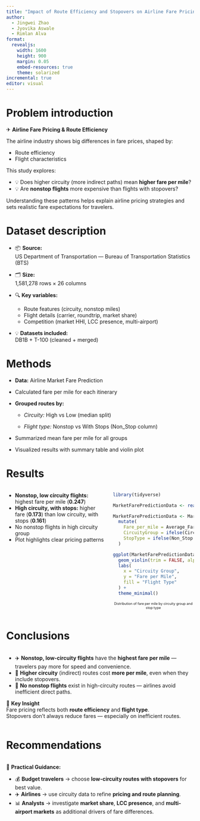 ```yaml
---
title: "Impact of Route Efficiency and Stopovers on Airline Fare Pricing"
author:
  - Jingwei Zhao
  - Jyovika Aswale
  - Rimlan Alva
format: 
  revealjs:
    width: 1600
    height: 900
    margin: 0.05
    embed-resources: true
    theme: solarized
incremental: true
editor: visual
---
```


# Problem introduction

✈ **Airline Fare Pricing & Route Efficiency**

The airline industry shows big differences in fare prices, shaped by:

-   Route efficiency
-   Flight characteristics

This study explores:

-   💡 Does higher circuity (more indirect paths) mean **higher fare per mile**?
-   💡 Are **nonstop flights** more expensive than flights with stopovers?

Understanding these patterns helps explain airline pricing strategies and sets realistic fare expectations for travelers.

# Dataset description

-   📦 **Source:**\
    US Department of Transportation — Bureau of Transportation Statistics (BTS)

-   🗂 **Size:**\
    1,581,278 rows × 26 columns

-   🔍 **Key variables:**

    -   Route features (circuity, nonstop miles)\
    -   Flight details (carrier, roundtrip, market share)\
    -   Competition (market HHI, LCC presence, multi-airport)

-   💡 **Datasets included:**\
    DB1B + T-100 (cleaned + merged)

# Methods

-   **Data:** Airline Market Fare Prediction 

-   Calculated fare per mile for each itinerary

-   **Grouped routes by:**

    -   *Circuity:* High vs Low (median split)

    -   *Flight type:* Nonstop vs With Stops (Non_Stop column)

-   Summarized mean fare per mile for all groups

-   Visualized results with summary table and violin plot

# Results

::::: columns
::: {.column width="55%"}
-   **Nonstop, low circuity flights:** highest fare per mile (**0.247**)
-   **High circuity, with stops:** higher fare (**0.173**) than low circuity, with stops (**0.161**)
-   No nonstop flights in high circuity group
-   Plot highlights clear pricing patterns
:::

::: {.column width="45%"}
```r
library(tidyverse)

MarketFarePredictionData <- read_csv(here::here("data/MarketFarePredictionData.csv"), show_col_types = FALSE)

MarketFarePredictionData <- MarketFarePredictionData %>%
  mutate(
    Fare_per_mile = Average_Fare / MktMilesFlown,
    CircuityGroup = ifelse(Circuity > median(Circuity, na.rm = TRUE), "High", "Low"),
    StopType = ifelse(Non_Stop == 1, "Nonstop", "With Stops")
  )

ggplot(MarketFarePredictionData, aes(x = CircuityGroup, y = Fare_per_mile, fill = StopType)) +
  geom_violin(trim = FALSE, alpha = 0.8) +
  labs(
    x = "Circuity Group",
    y = "Fare per Mile",
    fill = "Flight Type"
  ) +
  theme_minimal()
```

[Distribution of fare per mile by circuity group and stop type]{style="font-size: 65%; display: block; text-align: center; margin-top: 0.5em;"}
:::
:::::

# Conclusions

::::: columns
::: {.column width="65%"}

- ✈️ **Nonstop, low-circuity flights** have the **highest fare per mile** — travelers pay more for speed and convenience.
- 🔁 **Higher circuity** (indirect) routes cost **more per mile**, even when they include stopovers.
- 🚫 **No nonstop flights** exist in high-circuity routes — airlines avoid inefficient direct paths.

📌 **Key Insight**  
Fare pricing reflects both **route efficiency** and **flight type**.  
Stopovers don’t always reduce fares — especially on inefficient routes.

:::
:::::


# Recommendations

::::: columns
::: {.column width="60%"}

📢 **Practical Guidance:**

- 💰 **Budget travelers** → choose **low-circuity routes with stopovers** for best value.
- ✈️ **Airlines** → use circuity data to refine **pricing and route planning**.
- 📊 **Analysts** → investigate **market share**, **LCC presence**, and **multi-airport markets** as additional drivers of fare differences.

:::
:::::